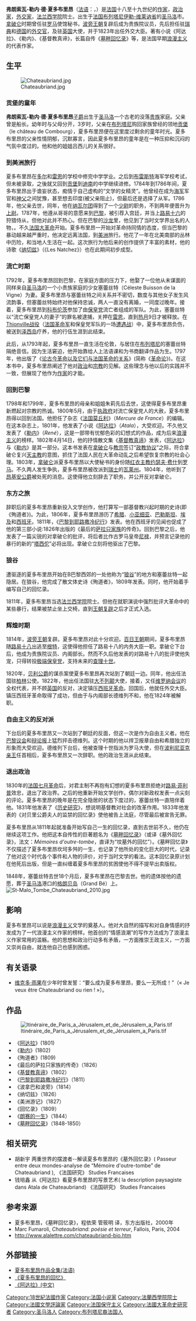 {{Infobox Writer
| name         = 弗朗索瓦-勒内·德·夏多布里昂<br />François-René de Chateaubriand
| image        = Anne-Louis Girodet-Trioson 006.jpg
| imagesize    = 200px
| caption      = 夏多布里昂肖像，[[安·路易·吉罗代·特里奥松|安·路易·吉罗代·特里奥松]]绘于19世纪初
| pseudonym    = 
| birthname    = 
| birthdate    = {{birth date|1768|9|4|}}
| birthplace   = {{flagicon|Kingdom of France}} [[波旁王朝|法国]][[布列塔尼|布列塔尼]][[伊勒-维莱讷省|伊勒-维莱讷省]][[圣马洛|圣马洛]] 
| deathdate    = {{death date and age|1848|7|4|1768|9|4|}}
| deathplace   = {{flagicon|France}} [[七月王朝|法國]][[巴黎|巴黎]]
| occupation   = [[文学家|文学家]]、[[政治家|政治家]]、[[外交家|外交家]]
| nationality   = {{FRA}}
| period       = 
| genre        = 
| subject      = 
| movement     = 
| notableworks = 
| spouse       = 
| partner      = 
| children     = 
| relatives    = 
| influences   = 
| influenced   = [[维克多·雨果|维克多·雨果]]
| awards       = 
| signature    = 
| website      = 
}}

{{Conservatism}}

'''弗朗索瓦-勒内·德·夏多布里昂'''（[[法语|法语]]：{{lang|fr|François-René de Chateaubriand}}，{{bd|1768年|9月4日|1848年|7月4日|catIdx=C}}）是[[法国|法国]]十八至十九世纪的[[作家|作家]]，[[政治家|政治家]]，[[外交家|外交家]]，[[法兰西学院|法兰西学院]]院士。出生于[[法国|法国]][[布列塔尼|布列塔尼]][[伊勒-维莱讷省|伊勒-维莱讷省]]的[[圣马洛|圣马洛]]市。[[拿破仑|拿破仑]]时期曾任驻[[罗马|罗马]]使馆秘书，[[波旁王朝|波旁王朝]]复辟后成为贵族院议员，先后担任驻[[瑞典|瑞典]]和[[德国|德国]]的[[外交官|外交官]]，及驻[[英国|英国]]大使，并于1823年出任外交大臣。著有小说《阿达拉》、《勒内》、《基督教真谛》，长篇自传《[[墓畔回忆录|墓畔回忆录]]》等，是法国早期[[浪漫主义|浪漫主义]]的代表作家。

== 生平 ==
[[File:Chateaubriand.jpg|thumb]]
=== 贡堡的童年 ===
'''弗朗索瓦-勒内·德·夏多布里昂'''[[子爵|子爵]]出生于[[圣马洛|圣马洛]]一个古老的没落[[贵族|贵族]]家庭。父亲曾是船长。幼年时与父母分开，3岁时，父亲在[[布列塔尼|布列塔尼]]购回家族曾经的领地[[贡堡|贡堡]]（le château de Combourg），夏多布里昂便在这里度过剩余的童年时光。夏多布里昂的父亲性情阴郁，沉默寡言，因此夏多布里昂的童年是在一种压抑和沉闷的气氛中度过的。他和他的姐姐吕西儿的关系很好。

=== 到美洲旅行 ===

夏多布里昂在[[多尔|多尔]]和[[雷恩|雷恩]]的学校中修完中学学业。之后到[[布雷斯特|布雷斯特]]海军学校考试，但未被录取，之後就又回到[[贡堡|贡堡]]到[[迪南|迪南]]的中学继续进修。1784年到1786年间，夏多布里昂出于谵妄状态，痴情于自己虚构的“文学的女精灵”。他曾经在成为[[海军|海军]]军官和[[神父|神父]]之间犹豫，甚至想去印度(被父亲阻止)，但最后还是选择了从军。1786年，他父亲去世，同年，他在[[纳瓦尔团|纳瓦尔团]]得到了一个[[少尉|少尉]]的职务，不到两年便晋升为[[上尉|上尉]]。1787年，他遵从哥哥的意愿来到[[巴黎|巴黎]]，被引荐入宫廷，并当上[[路易十六|路易十六]]的狩猎侍从，但他对此并不热心。但在巴黎的[[沙龙|沙龙]]里，他见到了当时文学界出名的人物，。不久[[法国大革命|法国大革命]]开始。夏多布里昂一开始对革命持同情的态度，但当巴黎的暴动越来越严重时，他决定远离法国，到[[美洲|美洲]]旅行。他花了一年在北美南部的丛林中历险，和当地人生活在一起。这次旅行为他后来的创作提供了丰富的素材，他的诗歌《[[纳切兹|纳切兹]]》（《Les Natchez》）也在此期间初步成型。

=== 流亡时期 ===

1792年，夏多布里昂回到巴黎，在家庭方面的压力下，他娶了一位他从未谋面的同样来自[[圣马洛|圣马洛]]的一个小贵族家庭的少女塞蕾丝特（Céleste Buisson de la Vigne）为妻。夏多布里昂与塞蕾丝特之间关系并不密切，数度与其他女子发生风流韵事，但塞蕾丝特始终对他保持忠诚，两人一直没有离婚，一同度过晚年。接着，夏多布里昂到[[科布伦茨|科布伦茨]]参加了由[[保皇党|保皇党]]流亡者组成的军队。为此，塞蕾丝特以“流亡保皇党人的妻子”的罪名被逮捕，关押在[[雷恩|雷恩]]，直到[[热月|热月]]9日才被释放。在[[Thionville战役|Thionville战役]]（[[法国革命军|法国革命军]]和保皇党军队的一场[[遭遇战|遭遇战]]）中，夏多布里昂负伤，被送到[[泽西岛|泽西岛]]疗养，他的行伍生涯到此结束。

此后，从1793年起，夏多布里昂一直生活在伦敦，与居住在[[布列塔尼|布列塔尼]]的塞蕾丝特隔绝音信。因为生活窘迫，他开始靠给人上法语课和为书商翻译作品为生。1797年，他出版了《[[论古今革命以及它们与法国革命的关系|论古今革命以及它们与法国革命的关系]]》(简称《[[革命论|革命论]]》)。在这本书中，夏多布里昂阐述了他对[[政治|政治]]和[[宗教|宗教]]的见解。这些理念与他以后的实践并不一致，但展现了他作为[[作家|作家]]的才能。

=== 回到巴黎 ===
1798年和1799年，夏多布里昂的母亲和姐姐朱莉先后去世，这使得夏多布里昂重新燃起对宗教的热诚。1800年5月，由于[[执政府|执政府]]对流亡保皇党人的大赦，夏多布里昂得以回到法国。他担任了杂志《[[法国莫丘利|法国莫丘利]]》（''Mercure de France''）的编辑。在这本杂志上，1801年，他发表了小说《[[阿达拉|阿达拉]]》（''Atala''），大受欢迎。不久他又发表了《[[勒内|勒内]]》（''René''），这是一部带有忧郁色彩的幻想式的作品，成为后来[[浪漫主义|浪漫主义]]的榜样。1802年4月14日，他的抒情散文集《[[基督教真谛|基督教真谛]]》发表，《[[阿达拉|阿达拉]]》与《[[勒内|勒内]]》是其一部分。这本书发表在[[拿破仑|拿破仑]]与[[教宗|教宗]]签订“[[政教协议|政教协议]]”之际，符合拿破仑复兴[[天主教|天主教]]的意图，抓住了法国人民在大革命动乱之后希望恢复宗教的社会心理。1803年，[[拿破仑|拿破仑]]派夏多布里昂以大使秘书的身份随[[红衣主教|红衣主教]][[约瑟夫·费什|约瑟夫·费什]]到[[罗马|罗马]]。不久两人发生争执，夏多布里昂被改派到[[瑞士|瑞士]]的[[瓦莱州|瓦莱州]]。1804年，他听到了[[路易·安托万·亨利·德·波旁|昂基安公爵]]被处死的消息。这使得他立刻辞去了职务，并公开反对拿破仑。

=== 东方之旅 ===

辞职后的夏多布里昂重新投入文学创作，他打算写一部基督教兴起时期的史诗(即《殉道者》)。为此，1806年，夏多布里昂游历了[[希腊|希腊]]、[[安那托利亞|小亚细亚]]、[[巴勒斯坦|巴勒斯坦]]、[[埃及|埃及]]和[[西班牙|西班牙]]。1811年，《[[巴黎到耶路撒冷纪行|巴黎到耶路撒冷纪行]]》发表。他在西班牙的见闻也促成了他的第三部小说:1826年出版的《最后的[[萨拉只家族|萨拉只家族]]的传奇》。回到巴黎之后，他发表了一篇尖锐的对拿破仑的批评，将后者比作古罗马皇帝[[尼禄|尼禄]]，并预言记录他的暴行的新的“[[塔西佗|塔西佗]]”必将出现。拿破仑立刻将他驱出了巴黎。

=== 狼谷 ===

遭驱逐的夏多布里昂开始在B巴黎西郊的一处他称为“[[狼谷|狼谷]]”的地方和塞蕾丝特一起隐居。在狼谷，他完成了散文体史诗《殉道者》，1809年发表。同时，他开始着手编写自己的回忆录。

1811年，夏多布里昂当选[[法蘭西學院_(機構)|法兰西学院]]院士。但他在就职演说中强烈批评大革命中的某些暴行，结果被禁止坐上交椅，直到[[波旁王朝|王朝复辟]]之后才正式入选。

=== 辉煌时期 ===

1814年，[[波旁王朝|波旁王朝]]复辟。夏多布里昂对此十分欢迎。[[百日王朝|百日王朝]]期间，夏多布里昂随[[路易十八|路易十八]]出逃至[[根特|根特]]，这使得他担任了路易十八的内务大臣一职。拿破仑下台后，他成为贵族院议员、内阁部长。然而不久后他发表的对路易十八的批评使他失宠，只得转投[[极端保皇党|极端保皇党]]，支持未来的[[查理十世_(法兰西)|查理十世]]。

1820年，[[贝利公爵|贝利公爵]]的谋杀案使夏多布里昂再次站到了朝廷一边。同年，他出任法国驻[[柏林|柏林]]公使。1822年，他出任法国驻[[大不列颠|大不列颠]]大使，接着，又任[[凡羅拿會議|维罗纳会议]]的全权代表，并不顾[[英国|英国]]的反对，决定镇压[[凡羅拿會議|西班牙革命]]。回国后，他就任外交大臣。镇压西班牙革命取得了成功，但由于与内阁部长德维列不和，他在1824年被解职。

=== 自由主义的反对派 ===

下台后的夏多布里昂又一次站到了朝廷的反面，但这一次是作为自由主义者。他在[[巴黎议会|巴黎议会]]和[[辩论报|辩论报]]上猛烈抨击德维列。这个时期的他以捍卫报章自由和希腊独立的形象而大受欢迎。德维列下台后，他被查理十世指派为罗马大使，但在[[朱尔_(波利尼亚克亲王)|波利尼亚克亲王]]任首相后，夏多布里昂又一次辞职。他的政治生涯从此结束。

=== 退出政治 ===

1830年的[[法国七月革命|法国七月革命]]后，对君主制不再抱有幻想的夏多布里昂拒绝对[[路易·菲利普|路易·菲利普]]效忠，退出了政治界。之后的他重新开始文学创作，偶尔对新政权发表一点尖刻的评论。夏多布里昂的晚年是在完全隐居的状态下度过的，塞蕾丝特一直陪伴着他。1831年他发表了《[[歷史研究_(湯恩比)|历史研究]]》，想说明基督教对社会的改革作用。1833年他发表的《对贝里公爵夫人的监禁的回忆录》使他被告上法庭，尽管最后被宣告无罪。


夏多布里昂从1811年起就准备开始写自己一生的回忆录，直到去世前不久，他仍在继续这项工作。他把这本自传性的巨著题名为《[[墓畔回忆录|墓畔回忆录]]》（或译《墓外回忆录》，法文：''Mémoires d'outre-tombe''，直译为“坟墓外的回忆”）。《墓畔回忆录》不仅描述了夏多布里昂坎坷多舛的一生，也记录了他所处的变化巨大的时代，记录了他对这个时代各个事件和人物的评价，对于当时文学的看法。这本回忆录原计划在他死后出版，但是一直纠缠着夏多布里昂的贫困使他不得不提早出卖版权。

1848年，塞蕾丝特去世18个月后，夏多布里昂在巴黎去世。他的遗体按他的遗愿，葬于[[圣马洛|圣马洛]]港口的[[格朗贝岛|格朗贝岛]]（Grand Bé）上。
[[File:St-Malo_Tombe_Chateaubriand_2010.jpg|thumb]]

== 影响 ==
夏多布里昂可以说是[[浪漫主义|浪漫主义]]文学的奠基人。他对大自然的描写和对自身情感的抒发成为了一代浪漫主义作家的榜样。他首创的“情感浪潮”的写作方法成为了浪漫主义作家常用的滥觞。他的思想和政治行动多有矛盾，一方面推崇王政主义，一方面又崇尚自由，就连他自己也感到困惑。

== 有关语录 ==

* [[维克多·雨果|维克多·雨果]]在少年时曾发誓：“要么成为夏多布里昂，要么一无所成！”（« Je veux être Chateaubriand ou rien ! »）。

== 作品 ==
[[File:Itinéraire_de_Paris_a_Jérusalem_et_de_Jérusalem_a_Paris.tif|thumb]]

* 《[[阿达拉|阿达拉]]》(1801)
* 《[[勒内|勒内]]》(1802)
* 《殉道者》(1809)
* 《最后的萨拉只家族的传奇》（1826）
* 《[[基督教真谛|基督教真谛]]》（1802）
* 《[[巴黎到耶路撒冷纪行|巴黎到耶路撒冷纪行]]》（1811）
* 《波拿巴和波旁》（1814）
* 《纳切兹》（1826）
* 《美洲游记》（1827）
* 《回忆录》（1809）
* 《[[朗赛的一生|朗赛的一生]]》（1844）
* 《[[墓畔回忆录|墓畔回忆录]]》（1848-1850）

== 相关研究 ==

* 胡新宇 两重世界的摆渡者--解读夏多布里昂的《墓外回忆录》( Passeur entre deux mondes-analyse de “Mémoire d'outre-tombe” de Chateaubriand ), 《法国研究》 Studies Francaises  
* 钱培鑫 从《阿达拉》看夏多布里昂的写景艺术( la description paysagiste dans Atala de Chateaubriand) 《法国研究》 Studies Francaises

== 参考来源 ==
* 夏多布里昂，《墓畔回忆录》，程依荣 管筱明 译，东方出版社，2000年
* Marc Fumaroli, ''Chateaubriand: poésie et terreur'', Fallois, Paris, 2004
* [http://www.alalettre.com/chateaubriand-bio.htm http://www.alalettre.com/chateaubriand-bio.htm] {{Wayback|url=http://www.alalettre.com/chateaubriand-bio.htm |date=20071218234008 }}

== 外部链接 ==
* [http://gallica.bnf.fr/classique/Acamedia_chateaub.htm 夏多布里昂作品全集(法语)] {{Wayback|url=http://gallica.bnf.fr/classique/Acamedia_chateaub.htm |date=20071003001241 }}
* [http://news.xinhuanet.com/school/2003-05/07/content_860708.htm 《夏多布里昂的回忆》] {{Wayback|url=http://news.xinhuanet.com/school/2003-05/07/content_860708.htm |date=20050110231640 }}
* [https://web.archive.org/web/20070119230017/http://www.tianyabook.com/waiguo2005/x/xiaduobuliang/adl/index.html 《阿达拉》(中文)]
{{浪漫主義}}
{{法國大革命}}
{{Authority control}}
{{DEFAULTSORT:Chateaubriand, François-René de}}

[[Category:18世紀法國作家|Category:18世紀法國作家]]
[[Category:法国小说家|Category:法国小说家]]
[[Category:法蘭西學院院士|Category:法蘭西學院院士]]
[[Category:法國文學評論家|Category:法國文學評論家]]
[[Category:法国保守主义|Category:法国保守主义]]
[[Category:法國大革命史研究者|Category:法國大革命史研究者]]
[[Category:圣马洛人|Category:圣马洛人]]
[[Category:布列塔尼裔法国人|Category:布列塔尼裔法国人]]